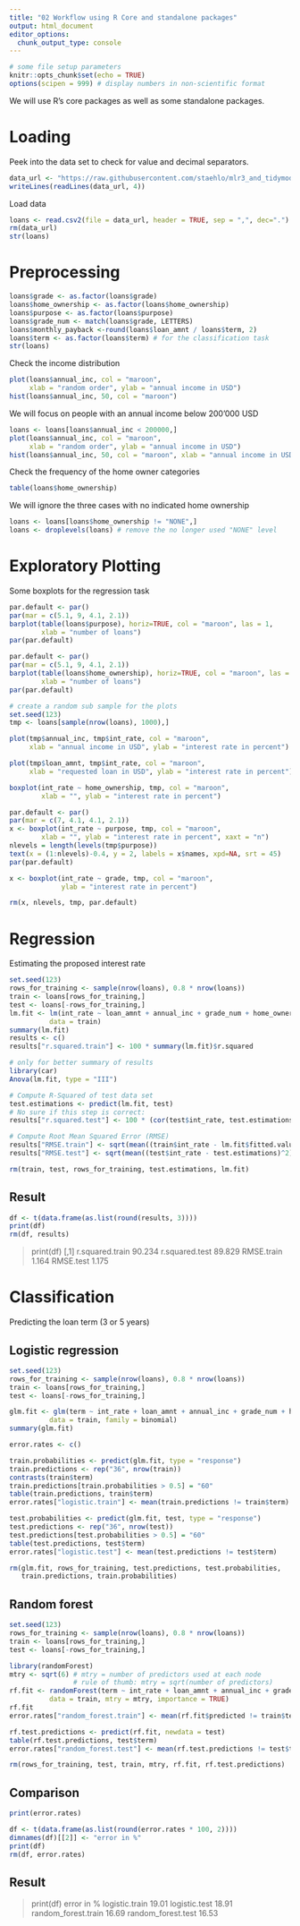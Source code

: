 ```yaml
---
title: "02 Workflow using R Core and standalone packages"
output: html_document
editor_options: 
  chunk_output_type: console
---
```


```r
# some file setup parameters
knitr::opts_chunk$set(echo = TRUE)
options(scipen = 999) # display numbers in non-scientific format
```


We will use R's core packages as well as some standalone packages.

# Loading
Peek into the data set to check for value and decimal separators.
```r
data_url <- "https://raw.githubusercontent.com/staehlo/mlr3_and_tidymodels/main/example_data_set.csv"
writeLines(readLines(data_url, 4))
```

Load data
```r
loans <- read.csv2(file = data_url, header = TRUE, sep = ",", dec=".")
rm(data_url)
str(loans)
```

# Preprocessing
```r
loans$grade <- as.factor(loans$grade)
loans$home_ownership <- as.factor(loans$home_ownership)
loans$purpose <- as.factor(loans$purpose)
loans$grade_num <- match(loans$grade, LETTERS)
loans$monthly_payback <-round(loans$loan_amnt / loans$term, 2)
loans$term <- as.factor(loans$term) # for the classification task
str(loans)
```

Check the income distribution
```r
plot(loans$annual_inc, col = "maroon",
     xlab = "random order", ylab = "annual income in USD")
hist(loans$annual_inc, 50, col = "maroon")
```

We will focus on people with an annual income below 200'000 USD
```r
loans <- loans[loans$annual_inc < 200000,]
plot(loans$annual_inc, col = "maroon",
     xlab = "random order", ylab = "annual income in USD")
hist(loans$annual_inc, 50, col = "maroon", xlab = "annual income in USD")
```

Check the frequency of the home owner categories
```r
table(loans$home_ownership)
```

We will ignore the three cases with no indicated home ownership
```r
loans <- loans[loans$home_ownership != "NONE",]
loans <- droplevels(loans) # remove the no longer used "NONE" level
```

# Exploratory Plotting
Some boxplots for the regression task
```r
par.default <- par()
par(mar = c(5.1, 9, 4.1, 2.1))
barplot(table(loans$purpose), horiz=TRUE, col = "maroon", las = 1,
        xlab = "number of loans")
par(par.default)

par.default <- par()
par(mar = c(5.1, 9, 4.1, 2.1))
barplot(table(loans$home_ownership), horiz=TRUE, col = "maroon", las = 1,
        xlab = "number of loans")
par(par.default)

# create a random sub sample for the plots
set.seed(123)
tmp <- loans[sample(nrow(loans), 1000),]

plot(tmp$annual_inc, tmp$int_rate, col = "maroon",
     xlab = "annual income in USD", ylab = "interest rate in percent")

plot(tmp$loan_amnt, tmp$int_rate, col = "maroon",
     xlab = "requested loan in USD", ylab = "interest rate in percent")

boxplot(int_rate ~ home_ownership, tmp, col = "maroon",
        xlab = "", ylab = "interest rate in percent")

par.default <- par()
par(mar = c(7, 4.1, 4.1, 2.1))
x <- boxplot(int_rate ~ purpose, tmp, col = "maroon",
        xlab = "", ylab = "interest rate in percent", xaxt = "n")
nlevels = length(levels(tmp$purpose))
text(x = (1:nlevels)-0.4, y = 2, labels = x$names, xpd=NA, srt = 45)
par(par.default)

x <- boxplot(int_rate ~ grade, tmp, col = "maroon",
             ylab = "interest rate in percent")

rm(x, nlevels, tmp, par.default)
```

# Regression
Estimating the proposed interest rate
```r
set.seed(123)
rows_for_training <- sample(nrow(loans), 0.8 * nrow(loans))
train <- loans[rows_for_training,]
test <- loans[-rows_for_training,]
lm.fit <- lm(int_rate ~ loan_amnt + annual_inc + grade_num + home_ownership + purpose,
          data = train)
summary(lm.fit)
results <- c()
results["r.squared.train"] <- 100 * summary(lm.fit)$r.squared

# only for better summary of results
library(car)
Anova(lm.fit, type = "III")

# Compute R-Squared of test data set
test.estimations <- predict(lm.fit, test)
# No sure if this step is correct:
results["r.squared.test"] <- 100 * (cor(test$int_rate, test.estimations))^2

# Compute Root Mean Squared Error (RMSE)
results["RMSE.train"] <- sqrt(mean((train$int_rate - lm.fit$fitted.values)^2))
results["RMSE.test"] <- sqrt(mean((test$int_rate - test.estimations)^2))

rm(train, test, rows_for_training, test.estimations, lm.fit)
```

## Result
```r
df <- t(data.frame(as.list(round(results, 3))))
print(df)
rm(df, results)
```
> print(df)
                  [,1]
r.squared.train 90.234
r.squared.test  89.829
RMSE.train       1.164
RMSE.test        1.175


# Classification
Predicting the loan term (3 or 5 years)

## Logistic regression
```r
set.seed(123)
rows_for_training <- sample(nrow(loans), 0.8 * nrow(loans))
train <- loans[rows_for_training,]
test <- loans[-rows_for_training,]

glm.fit <- glm(term ~ int_rate + loan_amnt + annual_inc + grade_num + home_ownership + purpose,
          data = train, family = binomial)
summary(glm.fit)

error.rates <- c()

train.probabilities <- predict(glm.fit, type = "response")
train.predictions <- rep("36", nrow(train))
contrasts(train$term)
train.predictions[train.probabilities > 0.5] = "60"
table(train.predictions, train$term)
error.rates["logistic.train"] <- mean(train.predictions != train$term)

test.probabilities <- predict(glm.fit, test, type = "response")
test.predictions <- rep("36", nrow(test))
test.predictions[test.probabilities > 0.5] = "60"
table(test.predictions, test$term)
error.rates["logistic.test"] <- mean(test.predictions != test$term)

rm(glm.fit, rows_for_training, test.predictions, test.probabilities,
   train.predictions, train.probabilities)
```


## Random forest
```r
set.seed(123)
rows_for_training <- sample(nrow(loans), 0.8 * nrow(loans))
train <- loans[rows_for_training,]
test <- loans[-rows_for_training,]

library(randomForest)
mtry <- sqrt(6) # mtry = number of predictors used at each node
                # rule of thumb: mtry = sqrt(number of predictors)
rf.fit <- randomForest(term ~ int_rate + loan_amnt + annual_inc + grade_num + home_ownership + purpose,
          data = train, mtry = mtry, importance = TRUE)
rf.fit
error.rates["random_forest.train"] <- mean(rf.fit$predicted != train$term)

rf.test.predictions <- predict(rf.fit, newdata = test)
table(rf.test.predictions, test$term)
error.rates["random_forest.test"] <- mean(rf.test.predictions != test$term)

rm(rows_for_training, test, train, mtry, rf.fit, rf.test.predictions)

```

## Comparison
```r
print(error.rates)

df <- t(data.frame(as.list(round(error.rates * 100, 2))))
dimnames(df)[[2]] <- "error in %"
print(df)
rm(df, error.rates)
```

## Result
> print(df)
                    error in %
logistic.train           19.01
logistic.test            18.91
random_forest.train      16.69
random_forest.test       16.53
